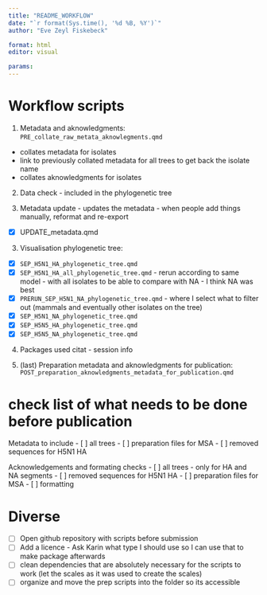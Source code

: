 ```yaml
---
title: "README_WORKFLOW"
date: "`r format(Sys.time(), '%d %B, %Y')`"
author: "Eve Zeyl Fiskebeck"

format: html
editor: visual

params:
---
```


# Workflow scripts

1.  Metadata and aknowledgments: `PRE_collate_raw_metata_aknowlegments.qmd`

-   collates metadata for isolates
-   link to previously collated metadata for all trees to get back the isolate name
-   collates aknowledgments for isolates

2. Data check - included in the phylogenetic tree

3. Metadata update - updates the metadata - when people add things manually, reformat and re-export 
- [x] UPDATE_metadata.qmd


3.  Visualisation phylogenetic tree:

- [x]   `SEP_H5N1_HA_phylogenetic_tree.qmd`
- [x]   `SEP_H5N1_HA_all_phylogenetic_tree.qmd` - rerun according to same model - with all isolates to be able to compare with NA - I think NA was best
- [x]     `PRERUN_SEP_H5N1_NA_phylogenetic_tree.qmd` - where I select what to filter out (mammals and eventually other isolates on the tree)
- [x]   `SEP_H5N1_NA_phylogenetic_tree.qmd`
- [x]   `SEP_H5N5_HA_phylogenetic_tree.qmd`
- [x]   `SEP_H5N5_NA_phylogenetic_tree.qmd`

4. Packages used citat - session info 

6.  (last) Preparation metadata and aknowledgments for publication: `POST_preparation_aknowledgments_metadata_for_publication.qmd`

# check list of what needs to be done before publication

Metadata to include
- [ ] all trees 
- [ ] preparation files for MSA 
- [ ] removed sequences for H5N1 HA

Acknowledgements and formating checks
- [ ] all trees - only for HA and NA segments 
- [ ] removed sequences for H5N1 HA
- [ ] preparation files for MSA 
- [ ] formatting

# Diverse 
- [ ] Open github repository with scripts before submission 
- [ ] Add a licence - Ask Karin what type I should use so I can use that to make package afterwards
- [ ] clean dependencies that are absolutely necessary for the scripts to work (let the scales as it was used 
to create the scales)
- [ ] organize and move the prep scripts into the folder so its accessible 

